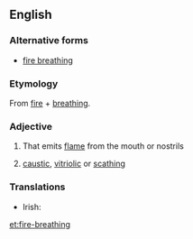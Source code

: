 ==English==

===Alternative forms===
* [[fire breathing]]

===Etymology===
From [[fire]] + [[breathing]].

===Adjective===
{{en-adj|-}}

# {{context|of a fabled animal|such as a dragon|lang=en}} That emits [[flame]] from the mouth or nostrils
# {{context|idiomatic|lang=en}} [[caustic]], [[vitriolic]] or [[scathing]]

===Translations===
{{trans-top|that emits flame}}
* Irish: {{t|ga|craoslasrach}}
{{trans-bottom}}

[[et:fire-breathing]]